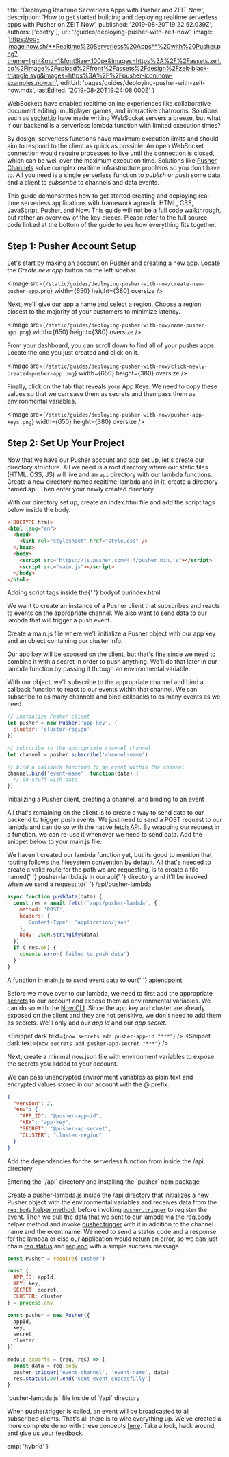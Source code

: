 
  title: 'Deploying Realtime Serverless Apps with Pusher and ZEIT Now',
  description:
    'How to get started building and deploying realtime serverless apps with Pusher on ZEIT Now',
  published: '2019-08-20T19:22:52.039Z',
  authors: ['coetry'],
  url: '/guides/deploying-pusher-with-zeit-now',
  image:
    'https://og-image.now.sh/**Realtime%20Serverless%20Apps**%20with%20Pusher.png?theme=light&md=1&fontSize=100px&images=https%3A%2F%2Fassets.zeit.co%2Fimage%2Fupload%2Ffront%2Fassets%2Fdesign%2Fzeit-black-triangle.svg&images=https%3A%2F%2Fpusher-icon.now-examples.now.sh',
  editUrl: 'pages/guides/deploying-pusher-with-zeit-now.mdx',
  lastEdited: '2019-08-20T19:24:08.000Z'
}

WebSockets have enabled realtime online experiences like collaborative document editing, multiplayer games, and interactive chatrooms. Solutions such as [socket.io](https://socket.io) have made writing WebSocket servers a breeze, but what if our backend is a serverless lambda function with limited execution times?

By design, serverless functions have maximum execution limits and should aim to respond to the client as quick as possible. An open WebSocket connection would require processes to live until the connection is closed, which can be well over the maximum execution time. Solutions like [Pusher Channels](https://pusher.com/channels) solve complex realtime infrastructure problems so you don’t have to. All you need is a single serverless function to _publish_ or _push_ some data, and a client to _subscribe_ to channels and data events.

This guide demonstrates how to get started creating and deploying real-time serverless applications with framework agnostic HTML, CSS, JavaScript, Pusher, and Now. <Note>This guide will not be a full code walkthrough, but rather an overview of the key pieces. Please refer to the full source code linked at the bottom of the guide to see how everything fits together.</Note>

## Step 1: Pusher Account Setup

Let's start by making an account on [Pusher](https://dashboard.pusher.com/accounts/sign_up) and creating a new app. Locate the _Create new app_ button on the left sidebar.

<Image
  src={`/static/guides/deploying-pusher-with-now/create-new-pusher-app.png`}
  width={650}
  height={380}
  oversize
/>

Next, we'll give our app a name and select a region. Choose a region closest to the majority of your customers to minimize latency.

<Image
  src={`/static/guides/deploying-pusher-with-now/name-pusher-app.png`}
  width={650}
  height={380}
  oversize
/>

From your dashboard, you can scroll down to find all of your pusher apps. Locate the one you just created and click on it.

<Image
  src={`/static/guides/deploying-pusher-with-now/click-newly-created-pusher-app.png`}
  width={650}
  height={380}
  oversize
/>

Finally, click on the tab that reveals your App Keys. We need to copy these values so that we can save them as secrets and then pass them as environmental variables.

<Image
  src={`/static/guides/deploying-pusher-with-now/pusher-app-keys.png`}
  width={650}
  height={380}
  oversize
/>

## Step 2: Set Up Your Project

Now that we have our Pusher account and app set up, let's create our directory structure. All we need is a root directory where our static files (HTML, CSS, JS) will live and an `api` directory with our lambda functions. Create a new directory named <InlineCode>realtime-lambda</InlineCode> and in it, create a directory named <InlineCode>api</InlineCode>. Then enter your newly created directory.

<Snippet dark text="mkdir -p realtime-lambda/api && cd realtime-lambda" />

With our directory set up, create an <InlineCode>index.html</InlineCode> file and add the script tags below inside the <InlineCode>body</InlineCode>.

```html
<!DOCTYPE html>
<html lang="en">
  <head>
    <link rel="stylesheet" href="style.css" />
  </head>
  <body>
    <script src="https://js.pusher.com/4.4/pusher.min.js"></script>
    <script src="main.js"></script>
  </body>
</html>
```

<Caption>
  Adding <InlineCode>script</InlineCode> tags inside the{' '}
  <InlineCode>body</InlineCode>of our<InlineCode>index.html</InlineCode>
</Caption>

We want to create an instance of a Pusher client that subscribes and reacts to events on the appropriate channel. We also want to send data to our lambda that will trigger a push event.

Create a <InlineCode>main.js</InlineCode> file where we'll initialize a Pusher object with our app key and an object containing our cluster info.

<Note>
  Our app key will be exposed on the client, but that's fine since we need to
  combine it with a secret in order to push anything. We'll do that later in our
  lambda function by passing it through an environmental variable.
</Note>

With our object, we'll subscribe to the appropriate channel and bind a callback function to react to our events within that channel. We can subscribe to as many channels and bind callbacks to as many events as we need.

```js
// initialize Pusher client
let pusher = new Pusher('app-key', {
  cluster: 'cluster-region'
})

// subscribe to the appropriate channel channel
let channel = pusher.subscribe('channel-name')

// bind a callback function to an event within the channel
channel.bind('event-name', function(data) {
  // do stuff with data
})
```

<Caption>
  Initializing a <InlineCode>Pusher</InlineCode> client, creating a channel, and
  binding to an event
</Caption>

All that's remaining on the client is to create a way to send data to our backend to trigger push events. We just need to send a <InlineCode>POST</InlineCode> request to our lambda and can do so with the native [fetch API](https://developer.mozilla.org/en-US/docs/Web/API/Fetch_API). By wrapping our request in a function, we can re-use it whenever we need to send data. Add the snippet below to your <InlineCode>main.js</InlineCode> file.

<Note>
  We haven't created our lambda function yet, but its good to mention that
  routing follows the filesystem convention by default. All that's needed to
  create a valid route for the path we are requesting, is to create a file named{' '}
  <InlineCode>pusher-lambda.js</InlineCode> in our <InlineCode>api</InlineCode>{' '}
  directory and it'll be invoked when we send a request to{' '}
  <InlineCode>/api/pusher-lambda</InlineCode>.
</Note>

```js
async function pushData(data) {
  const res = await fetch('/api/pusher-lambda', {
    method: 'POST',
    headers: {
      'Content-Type': 'application/json'
    },
    body: JSON.stringify(data)
  })
  if (!res.ok) {
    console.error('failed to push data')
  }
}
```

<Caption>
  A function in <InlineCode>main.js</InlineCode> to send event data to our{' '}
  <InlineCode>api</InlineCode>endpoint
</Caption>

Before we move over to our lambda, we need to first add the appropriate [secrets](https://zeit.co/docs/v2/build-step#using-environment-variables-and-secrets) to our account and expose them as environmental variables. We can do so with the [Now CLI](https://zeit.co/download). Since the app key and cluster are already exposed on the client and they are not sensitive, we don't need to add them as secrets. We'll only add our _app id_ and our _app secret_.

<Snippet dark text={`now secrets add pusher-app-id "***"`} />
<Snippet dark text={`now secrets add pusher-app-secret "***"`} />

Next, create a minimal <InlineCode>now.json</InlineCode> file with environment variables to expose the secrets you added to your account.

<Note>
  We can pass unencrypted environment variables as plain text and encrypted
  values stored in our account with the <InlineCode>@</InlineCode> prefix.
</Note>

```json
{
  "version": 2,
  "env": {
    "APP_ID": "@pusher-app-id",
    "KEY": "app-key",
    "SECRET": "@pusher-ap-secret",
    "CLUSTER": "cluster-region"
  }
}
```

Add the dependencies for the serverless function from inside the <InlineCode>/api</InlineCode> directory.

<Snippet dark text="cd api && npm i pusher" />
<Caption>Entering the `/api` directory and installing the `pusher` npm package</Caption>

Create a <InlineCode>pusher-lambda.js</InlineCode> inside the <InlineCode>/api</InlineCode> directory that initializes a new Pusher object with the environmental variables and receives data from the [`req.body` helper method](https://zeit.co/docs/v2/serverless-functions/supported-languages/#node.js-request-and-response-objects), before invoking [`pusher.trigger`](https://github.com/pusher/pusher-http-node#publishing-events) to register the event. Then we pull the data that we sent to our lambda via the [req.body](https://zeit.co/docs/v2/serverless-functions/supported-languages/#node.js-request-and-response-objects) helper method and invoke [pusher.trigger](https://github.com/pusher/pusher-http-node#publishing-events) with it in addition to the channel name and the event name. We need to send a status code and a response for the lambda or else our application would return an error, so we can just chain [req.status](https://github.com/pusher/pusher-http-node#publishing-events) and [req.end](https://github.com/pusher/pusher-http-node#publishing-events) with a simple success message

```js
const Pusher = require('pusher')

const {
  APP_ID: appId,
  KEY: key,
  SECRET: secret,
  CLUSTER: cluster
} = process.env

const pusher = new Pusher({
  appId,
  key,
  secret,
  cluster
})

module.exports = (req, res) => {
  const data = req.body
  pusher.trigger('event-channel', 'event-name', data)
  res.status(200).end('sent event succesfully')
}
```

<Caption>`pusher-lambda.js` file inside of `/api` directory</Caption>

When <InlineCode>pusher.trigger</InlineCode> is called, an event will be broadcasted to all subscribed clients. That's all there is to wire everything up. We've created a more complete demo with these concepts [here](https://github.com/zeit/now-examples/pull/468). Take a look, hack around, and give us your feedback.


  amp: 'hybrid'
}
